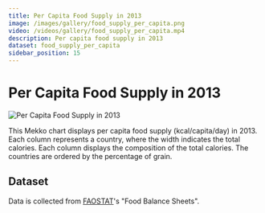 ```yaml
---
title: Per Capita Food Supply in 2013
image: /images/gallery/food_supply_per_capita.png
video: /videos/gallery/food_supply_per_capita.mp4
description: Per capita food supply in 2013
dataset: food_supply_per_capita
sidebar_position: 15
---
```


# Per Capita Food Supply in 2013

![Per Capita Food Supply in 2013](/images/gallery/food_supply_per_capita.png)

This Mekko chart displays per capita food supply (kcal/capita/day) in 2013. Each column represents a country, where the width indicates the total calories. Each column displays the composition of the total calories. The countries are ordered by the percentage of grain.

<Player url="/videos/gallery/food_supply_per_capita.mp4"/>

## Dataset

Data is collected from [FAOSTAT](https://www.fao.org/faostat/en/)'s "Food Balance Sheets".
